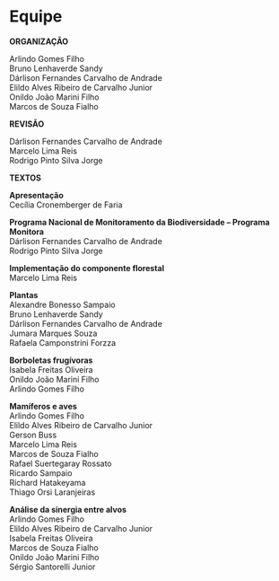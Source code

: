 
# Equipe {#equipe .unnumbered}  

**ORGANIZAÇÃO** 

Arlindo Gomes Filho  
Bruno Lenhaverde Sandy  
Dárlison Fernandes Carvalho de Andrade  
Elildo Alves Ribeiro de Carvalho Junior  
Onildo João Marini Filho  
Marcos de Souza Fialho  

**REVISÃO** 

Dárlison Fernandes Carvalho de Andrade  
Marcelo Lima Reis  
Rodrigo Pinto Silva Jorge


**TEXTOS**  


**Apresentação**  
Cecília Cronemberger de Faria  


**Programa Nacional de Monitoramento da Biodiversidade – Programa Monitora**  
Dárlison Fernandes Carvalho de Andrade  
Rodrigo Pinto Silva Jorge  


 **Implementação do componente florestal**  
Marcelo Lima Reis  


**Plantas**  
Alexandre Bonesso Sampaio  
Bruno Lenhaverde Sandy  
Dárlison Fernandes Carvalho de Andrade  
Jumara Marques Souza  
Rafaela Camponstrini Forzza  


 
**Borboletas frugívoras**  
Isabela Freitas Oliveira  
Onildo João Marini Filho  
Arlindo Gomes Filho 


**Mamíferos e aves**  
Arlindo Gomes Filho  
Elildo Alves Ribeiro de Carvalho Junior  
Gerson Buss  
Marcelo Lima Reis  
Marcos de Souza Fialho  
Rafael Suertegaray Rossato  
Ricardo Sampaio  
Richard Hatakeyama  
Thiago Orsi Laranjeiras  


**Análise da sinergia entre alvos**  
Arlindo Gomes Filho  
Elildo Alves Ribeiro de Carvalho Junior  
Isabela Freitas Oliveira  
Marcos de Souza Fialho  
Onildo João Marini Filho  
Sérgio Santorelli Junior
 
